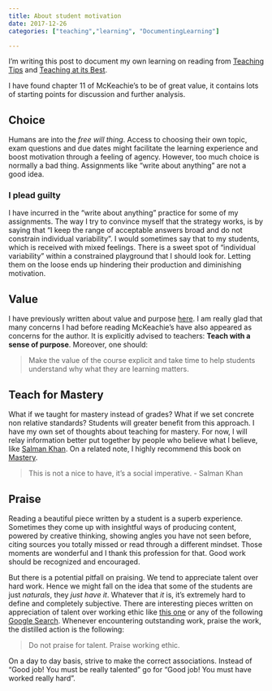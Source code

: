 ```yaml
---
title: About student motivation
date: 2017-12-26
categories: ["teaching","learning", "DocumentingLearning"]

---
```


I'm writing this post to document my own learning on reading from [Teaching Tips](https://books.google.com/books/about/McKeachie_s_Teaching_Tips_Strategies_Res.html?id=v_0zqB13lW8C) and [Teaching at its Best](https://books.google.com/books/about/Teaching_at_Its_Best.html?id=NC5P8z-u-H0C). 

I have found chapter 11 of McKeachie's to be of great value, it contains lots of starting points for discussion and further analysis.

## Choice

Humans are into the *free will thing*. Access to choosing their own topic, exam questions and due dates might facilitate the learning experience and boost motivation through a feeling of agency. However, too much choice is normally a bad thing. Assignments like "write about anything" are not a good idea. 

### I plead guilty

I have incurred in the "write about anything" practice for some of my assignments. The way I try to convince myself that the strategy works, is by saying that "I keep the range of acceptable answers broad and do not constrain individual variability". I would sometimes say that to my students, which is received with mixed feelings. There is a sweet spot of "individual variability" within a constrained playground that I should look for. Letting them on the loose ends up hindering their production and diminishing motivation.

## Value

I have previously written about value and purpose [here](/2017/11/about-teaching-nonsense/). I am really glad that many concerns I had before reading McKeachie's have also appeared as concerns for the author. It is explicitly advised to teachers: **Teach with a sense of purpose**. Moreover, one should: 

> Make the value of the course explicit and take time to help students understand why what they are learning matters.

## Teach for Mastery

What if we taught for mastery instead of grades? What if we set concrete non relative standards? Students will greater benefit from this approach. I have my own set of thoughts about teaching for mastery. For now, I will relay information better put together by people who believe what I believe, like [Salman Khan](https://www.ted.com/talks/sal_khan_let_s_teach_for_mastery_not_test_scores). On a related note, I highly recommend this book on [Mastery](https://www.goodreads.com/book/show/81940.Mastery).

> This is not a nice to have, it's a social imperative. - Salman Khan

## Praise

Reading a beautiful piece written by a student is a superb experience. Sometimes they come up with insightful ways of producing content, powered by creative thinking, showing angles you have not seen before, citing sources you totally missed or read through a different mindset. Those moments are wonderful and I thank this profession for that. Good work should be recognized and encouraged. 

But there is a potential pitfall on praising. We tend to appreciate talent over hard work. Hence we might fall on the idea that some of the students are just *naturals*, they *just have it*. Whatever that *it* is, it's extremely hard to define and completely subjective. There are interesting pieces written on appreciation of talent over working ethic like [this one](https://medium.com/personal-growth/talent-vs-hard-work-why-focus-on-hard-work-734e65a7c097) or any of the following [Google Search](goo.gl/xc7fte). Whenever encountering outstanding work, praise the work, the distilled action is the following:

> Do not praise for talent. Praise working ethic.

On a day to day basis, strive to make the correct associations. Instead of "Good job! You must be really talented" go for "Good job! You must have worked really hard".
